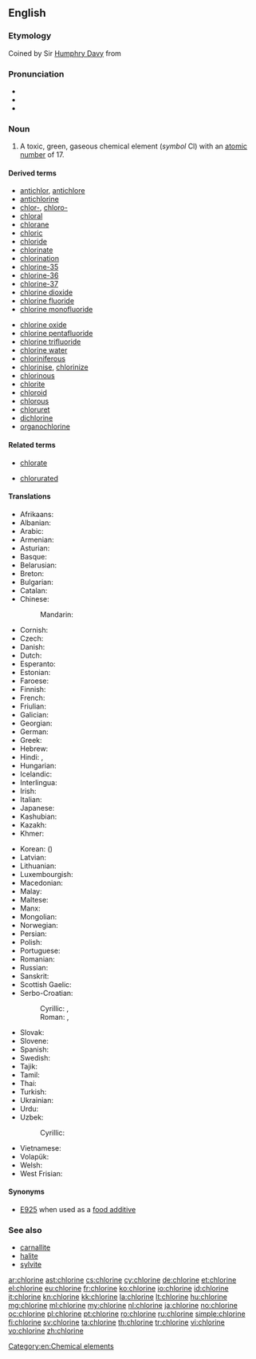 ==English==
{{elements|Cl|sulfur|S|argon|Ar}}

===Etymology===
Coined by Sir [[w:Humphry Davy|Humphry Davy]] from {{etyl|grc|en}} {{term|χλωρός||pale green|tr=khlōros|lang=grc|sc=polytonic}}

===Pronunciation===
* {{audio|en-us-chlorine.ogg|Audio (US)}}
* {{IPA|/ˈklɔɹiːn/}}
* {{rhymes|ɔɹiːn|ɔːɹɪn}}

===Noun===
{{en-noun|-}}
{{wikipedia}}

# A toxic, green, gaseous chemical element (''symbol'' Cl) with an [[atomic number]] of 17.

====Derived terms====
{{der-top}}
* [[antichlor]], [[antichlore]]
* [[antichlorine]]
* [[chlor-]], [[chloro-]]
* [[chloral]]
* [[chlorane]]
* [[chloric]]
* [[chloride]]
* [[chlorinate]]
* [[chlorination]]
* [[chlorine-35]]
* [[chlorine-36]]
* [[chlorine-37]]
* [[chlorine dioxide]]
* [[chlorine fluoride]]
* [[chlorine monofluoride]]
{{der-mid}}
* [[chlorine oxide]]
* [[chlorine pentafluoride]]
* [[chlorine trifluoride]]
* [[chlorine water]]
* [[chloriniferous]]
* [[chlorinise]], [[chlorinize]]
* [[chlorinous]]
* [[chlorite]]
* [[chloroid]]
* [[chlorous]]
* [[chloruret]]
* [[dichlorine]]
* [[organochlorine]]
{{der-bottom}}

====Related terms====
{{rel-top}}
* [[chlorate]]
{{rel-mid}}
* [[chlorurated]]
{{rel-bottom}}

====Translations====
{{trans-top|chemical element}}
* Afrikaans: {{t|af|chloor}}
* Albanian: {{t|sq|hlor}}
* Arabic: {{t|ar|كلور|tr=kulūr|m}}
* Armenian: {{t|hy|քլոր|tr=kʿlor}}
* Asturian: {{t+|ast|cloru|m}}
* Basque: {{t|eu|kloroa}}
* Belarusian: {{t|be|хлор|m|tr=xlor}}
* Breton: {{t+|br|klor|m}}
* Bulgarian: {{t|bg|хлор|m|tr=hlor}}
* Catalan: {{t|ca|clor}}
* Chinese:
*: Mandarin: {{t+|cmn|氯|tr=lǜ|sc=Hani}}
* Cornish: {{t|kw|cloryn}}
* Czech: {{t+|cs|chlór|m}}
* Danish: {{t|da|klor}}
* Dutch: {{t+|nl|chloor|m}}
* Esperanto: {{t+|eo|kloro}}
* Estonian: {{t|et|kloor}}
* Faroese: {{t|fo|klor}}
* Finnish: {{t+|fi|kloori}}
* French: {{t+|fr|chlore|m}}
* Friulian: {{t|fur|clôr}}
* Galician: {{t+|gl|cloro}}
* Georgian: {{t|ka|ქლორი|tr=k'lori|sc=Geor}}
* German: {{t+|de|Chlor|n}}
* Greek: {{t+|el|χλώριο|n|tr=chlório}}
* Hebrew: {{t+|he|כלור|m|tr=klor}}
* Hindi: {{t|hi|नीरजी|tr=nīrajī|sc=Deva}}, {{t|hi|क्लोरीन|tr=klorīn|sc=Deva}}
* Hungarian: {{t+|hu|klór}}
* Icelandic: {{t+|is|klór}}
* Interlingua: {{t|ia|chloro}}
* Irish: {{t+|ga|clóirín}}
* Italian: {{t+|it|cloro|m}}
* Japanese: {{t+|ja|塩素|tr=えんそ, enso}}
* Kashubian: {{t|csb|chlor}}
* Kazakh: {{t|kk|хлор|tr=khlor|sc=Cyrl}}
* Khmer: {{t|km|ក្លរ|tr=klɔɔ|sc=Khmr}}
{{trans-mid}}
* Korean: {{t+|ko|염소|tr=yeomso|sc=Hang}} ({{t+|ko|鹽素|sc=Hang}})
* Latvian: {{t|lv|hlors}}
* Lithuanian: {{t+|lt|chloras}}
* Luxembourgish: {{t|lb|Chlor}}
* Macedonian: {{t|mk|хлор|m|tr=hlor}}
* Malay: {{t|ms|klorin}}
* Maltese: {{t|mt|kloru}}
* Manx: {{t|gv|cloreen}}
* Mongolian: {{t|mn|хлор|tr=khlor|sc=Cyrl}}
* Norwegian: {{t+|no|klor}}
* Persian: {{t+|fa|کلر|tr=kolor}}
* Polish: {{t+|pl|chlor|m}}
* Portuguese: {{t+|pt|cloro|m}}
* Romanian: {{t+|ro|clor|n}}
* Russian: {{t+|ru|хлор|m|tr=xlor}}
* Sanskrit: {{t|sa|नीरजी|tr=neerajee|sc=Deva}}
* Scottish Gaelic: {{t|gd|clòirin}}
* Serbo-Croatian:
*: Cyrillic: {{t|sh|хлор|m|sc=Cyrl}}, {{t|sh|клор|sc=Cyrl}}
*: Roman: {{t|sh|hlor|m}}, {{t|sh|klor}}
* Slovak: {{t|sk|chlór}}
* Slovene: {{t+|sl|klor}}
* Spanish: {{t+|es|cloro|m}}
* Swedish: {{t+|sv|klor|n}}
* Tajik: {{t|tg|хлор|tr=xlor}}
* Tamil: {{t|ta|குளோரின்|tr=kuļōrin|sc=Taml}}
* Thai: {{t|th|คลอรีน|tr=klor-reen|sc=Thai}}
* Turkish: {{t+|tr|klor}}
* Ukrainian: {{t|uk|хлор|m|tr=xlor}}
* Urdu: {{t|ur|کلورین|tr=klorīn|sc=ur-Arab}}
* Uzbek: {{t|uz|hlor|tr=astatin}}
*: Cyrillic: {{t|uz|хлор|sc=Cyrl}}
* Vietnamese: {{t|vi|clo}}
* Volapük: {{t+|vo|klorin}}
* Welsh: {{t+|cy|clorin}}
* West Frisian: {{t|fy|gloor}}
{{trans-bottom}}

====Synonyms====
* [[E925]] when used as a [[food additive]]

===See also===
* [[carnallite]]
* [[halite]]
* [[sylvite]]

[[Category:en:Chemical elements]]

[[ar:chlorine]]
[[ast:chlorine]]
[[cs:chlorine]]
[[cy:chlorine]]
[[de:chlorine]]
[[et:chlorine]]
[[el:chlorine]]
[[eu:chlorine]]
[[fr:chlorine]]
[[ko:chlorine]]
[[io:chlorine]]
[[id:chlorine]]
[[it:chlorine]]
[[kn:chlorine]]
[[kk:chlorine]]
[[la:chlorine]]
[[lt:chlorine]]
[[hu:chlorine]]
[[mg:chlorine]]
[[ml:chlorine]]
[[my:chlorine]]
[[nl:chlorine]]
[[ja:chlorine]]
[[no:chlorine]]
[[oc:chlorine]]
[[pl:chlorine]]
[[pt:chlorine]]
[[ro:chlorine]]
[[ru:chlorine]]
[[simple:chlorine]]
[[fi:chlorine]]
[[sv:chlorine]]
[[ta:chlorine]]
[[th:chlorine]]
[[tr:chlorine]]
[[vi:chlorine]]
[[vo:chlorine]]
[[zh:chlorine]]